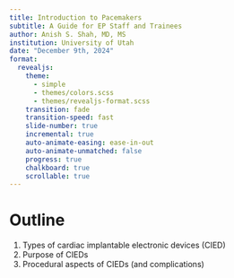 ```yaml
---
title: Introduction to Pacemakers
subtitle: A Guide for EP Staff and Trainees
author: Anish S. Shah, MD, MS
institution: University of Utah
date: "December 9th, 2024"
format:
  revealjs:
    theme: 
      - simple
      - themes/colors.scss
      - themes/revealjs-format.scss
    transition: fade
    transition-speed: fast
    slide-number: true
    incremental: true
    auto-animate-easing: ease-in-out
    auto-animate-unmatched: false
    progress: true
    chalkboard: true
    scrollable: true
---
```


# Outline

1. Types of cardiac implantable electronic devices (CIED)
1. Purpose of CIEDs
1. Procedural aspects of CIEDs (and complications)
